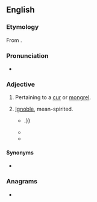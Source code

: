 ==English==

===Etymology===
From {{suffix|en|cur|ish}}.

===Pronunciation===
* {{a|UK}} {{IPA|en|/ˈkəːɹɪʃ/}}

===Adjective===
{{en-adj}}

# Pertaining to a [[cur]] or [[mongrel]].
# {{lb|en|now|_|rare}} [[ignoble|Ignoble]], mean-spirited.
#* {{RQ:Spenser Faerie Queene|II|4|text=more enfierced through his '''curriſh''' play, <br> Him ſternely grypt, and haling to and fro, <br> To ouerthrow him ſtrongly did aſſay&nbsp;{{…}}.}}
#* {{RQ:Shakespeare Merchant of Venice|IV|i|text={{smallcaps|Gratiano:}}<br>O, be thou damn'd, inexecrable dog!<br>And for thy life let justice be accused.<br>Thou almost makest me waver in my faith,<br>To hold opinion with Pythagoras,<br>That souls of animals infuse themselves<br>Into the trunks of men: thy '''currish''' spirit<br>Govern'd a wolf, who, hang'd for human slaughter,<br>Even from the gallows did his fell soul fleet,<br>And, whilst thou lay'st in thy unhallow'd dam,<br>Infused itself in thee; for thy desires<br>Are wolfish, bloody, starved, and ravenous.}}
#* {{RQ:Burton Melancholy|edition=2nd|part=II|section=1|member=3|passage=God's vengeance, and all the plagues of Egypt come not upon us, since we are so '''currish''' one towards another, so respectless of God and our neighbours, and by our crying sins pull these miseries upon our own heads.}}

====Synonyms====
* {{l|en|doggish}}

===Anagrams===
* {{anagrams|en|a=chirrsu|cirrhus}}

{{C|en|Personality}}